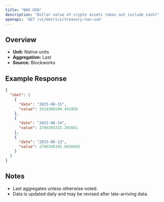 ```yaml
---
title: "NAV USD"
description: "Dollar value of crypto assets (does not include cash)"
openapi: 'GET /v1/metrics/treasury-nav-usd'
---
```


## Overview

- **Unit:** Native units
- **Aggregation:** Last
- **Source:** Blockworks

## Example Response

```json
{
  "sbet": [
    {
      "date": "2025-08-15",
      "value": 3314306590.441956
    },
    {
      "date": "2025-08-14",
      "value": 2786385332.291661
    },
    {
      "date": "2025-08-13",
      "value": 2796248192.0416665
    }
  ]
}
```

## Notes
- Last aggregates unless otherwise noted.
- Data is updated daily and may be revised after late-arriving data.
